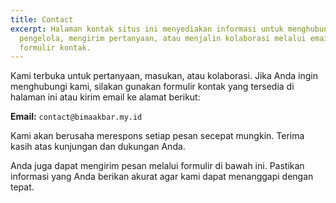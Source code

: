 ```yaml
---
title: Contact
excerpt: Halaman kontak situs ini menyediakan informasi untuk menghubungi
  pengelola, mengirim pertanyaan, atau menjalin kolaborasi melalui email atau
  formulir kontak.
---
```

Kami terbuka untuk pertanyaan, masukan, atau kolaborasi. Jika Anda ingin menghubungi kami, silakan gunakan formulir kontak yang tersedia di halaman ini atau kirim email ke alamat berikut:

**Email:** `contact@bimaakbar.my.id`

Kami akan berusaha merespons setiap pesan secepat mungkin. Terima kasih atas kunjungan dan dukungan Anda.

Anda juga dapat mengirim pesan melalui formulir di bawah ini. Pastikan informasi yang Anda berikan akurat agar kami dapat menanggapi dengan tepat.